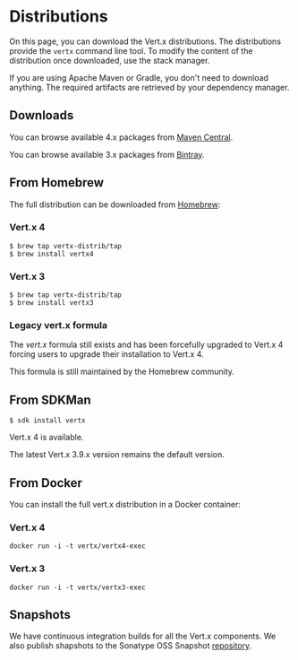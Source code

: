 
<Guide title="Distributions">

# Distributions

On this page, you can download the Vert.x distributions. The distributions provide the `vertx` command line tool. To modify the content of the distribution once
downloaded, use the stack manager.

If you are using Apache Maven or Gradle, you don't need to download anything. The required artifacts
are retrieved by your dependency manager.

## Downloads

You can browse available 4.x packages from [Maven Central](https://repo1.maven.org/maven2/io/vertx/vertx-stack-manager/).

You can browse available 3.x packages from [Bintray](https://bintray.com/vertx/downloads/distribution/3.9.4/view).

## From Homebrew

The full distribution can be downloaded from [Homebrew](https://brew.sh/):

### Vert.x 4

```text
$ brew tap vertx-distrib/tap
$ brew install vertx4
```

### Vert.x 3

```text
$ brew tap vertx-distrib/tap
$ brew install vertx3
```

### Legacy vert.x formula

The _vert.x_ formula still exists and has been forcefully upgraded to Vert.x 4 forcing users to upgrade their installation to Vert.x 4.

This formula is still maintained by the Homebrew community.

## From SDKMan

```text
$ sdk install vertx
```

Vert.x 4 is available.

The latest Vert.x 3.9.x version remains the default version.

## From Docker

You can install the full vert.x distribution in a Docker container:

### Vert.x 4

```text
docker run -i -t vertx/vertx4-exec
```

### Vert.x 3

```text
docker run -i -t vertx/vertx3-exec
```

## Snapshots

We have continuous integration builds for all the Vert.x components. We also publish shapshots to
the Sonatype OSS Snapshot [repository](https://oss.sonatype.org/content/repositories/snapshots/io/vertx/).

</Guide>
